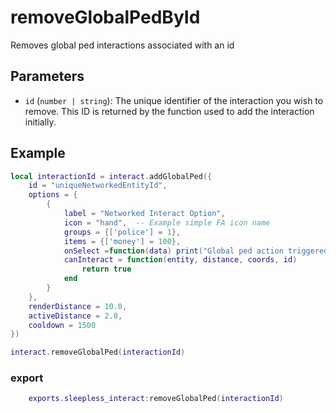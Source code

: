 # removeGlobalPedById

Removes global ped interactions associated with an id

## Parameters

- `id` (`number | string`): The unique identifier of the interaction you wish to remove. This ID is returned by the function used to add the interaction initially.

## Example

```lua
local interactionId = interact.addGlobalPed({
    id = "uniqueNetworkedEntityId",
    options = {
        {
            label = "Networked Interact Option",
            icon = "hand",  -- Example simple FA icon name
            groups = {['police'] = 1},
            items = {['money'] = 100},
            onSelect =function(data) print("Global ped action triggered") end,
            canInteract = function(entity, distance, coords, id)
                return true
            end
        }
    },
    renderDistance = 10.0,
    activeDistance = 2.0,
    cooldown = 1500
})

interact.removeGlobalPed(interactionId)

```

### export

```lua
    exports.sleepless_interact:removeGlobalPed(interactionId)
```
